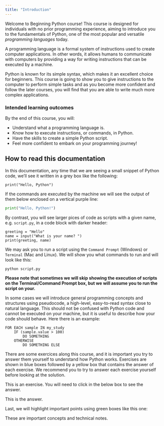 ```yaml
---
title: "Introduction"
---
```


Welcome to Beginning Python course! This course is designed for individuals with no prior programming experience, aiming to introduce you to the fundamentals of Python, one of the most popular and versatile *programming languages* today.

A programming language is a formal system of instructions used to create computer applications. In other words, it allows humans to communicate with computers by providing a way for writing instructions that can be executed by a machine.

Python is known for its simple syntax, which makes it an excellent choice for beginners. This course is going to show you to give instructions to the computer to perform simple tasks and as you become more confident and follow the later courses, you will find that you are able to write much more complex applications.


### Intended learning outcomes

By the end of this course, you will:

- Understand what a programming language is.
- Know how to execute instructions, or commands, in Python.
- Have the skills to create a simple Python script.
- Feel more confident to embark on your programming journey!


## How to read this documentation

In this documentation, any time that we are seeing a small snippet of Python code, we'll see it written in a grey box like the following:

```.python
print("Hello, Python")
```

If the commands are executed by the machine we will see the output of them below enclosed on a vertical purple line:

```python
print("Hello, Python!")
```

By contrast, you will see larger pices of code as scripts with a given name, e.g. `script.py`, in a code block with darker header:

```.python
greeting = "Hello"
name = input("What is your name? ")
print(greeting, name)
```

We may ask you to run a script using the `Command Prompt` (Windows) or `Terminal` (Mac and Linux). We will show you what commands to run and will look like this:
```.bash
python script.py
```

**Please note that sometimes we will skip showing the execution of scripts on the Terminal/Command Prompt box, but we will assume you to run the script on your.**

In some cases we will introduce general programming concepts and structures using pseudocode, a high-level, easy-to-read syntax close to natural language. This should not be confused with Python code and cannot be executed on your machine, but it is useful to describe how your code should behave. Here there is an example:
```
FOR EACH sample IN my_study
    IF (sample.value > 100)
        DO SOMETHING
    OTHERWISE
        DO SOMETHING ELSE
```


There are some exercices along this course, and it is important you try to answer them yourself to understand how Python works. Exercises are shown in blue boxes followed by a yellow box that contains the answer of each exercise. We recommend you to try to answer each exercise yourself before looking at the solution. 

::: {#exampleN .callout-note icon=false title='Exercise'}
This is an exercise. You will need to click in the below box to see the answer.
:::

::: {#answerN .callout-caution icon=false title='Answer (click to open)' collapse="true"}
This is the answer.
:::

Last, we will highlight important points using green boxes like this one:

::: {#keypointsN .callout-tip icon=false title='Key points'}
These are important concepts and technical notes.
:::

